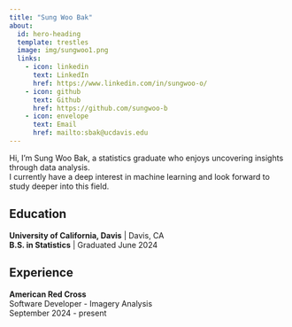 ```yaml
---
title: "Sung Woo Bak"
about:
  id: hero-heading
  template: trestles
  image: img/sungwoo1.png
  links:
    - icon: linkedin
      text: LinkedIn
      href: https://www.linkedin.com/in/sungwoo-o/
    - icon: github
      text: Github
      href: https://github.com/sungwoo-b
    - icon: envelope
      text: Email
      href: mailto:sbak@ucdavis.edu
---
```


:::{#hero-heading}

Hi, I'm Sung Woo Bak, a statistics graduate who enjoys uncovering insights through data analysis.<br> I currently have a deep interest in machine learning and look forward to study deeper into this field.

## Education

**University of California, Davis** | Davis, CA<br> 
**B.S. in Statistics** | Graduated June 2024

## Experience

**American Red Cross**<br> 
Software Developer - Imagery Analysis<br> 
September 2024 - present

:::